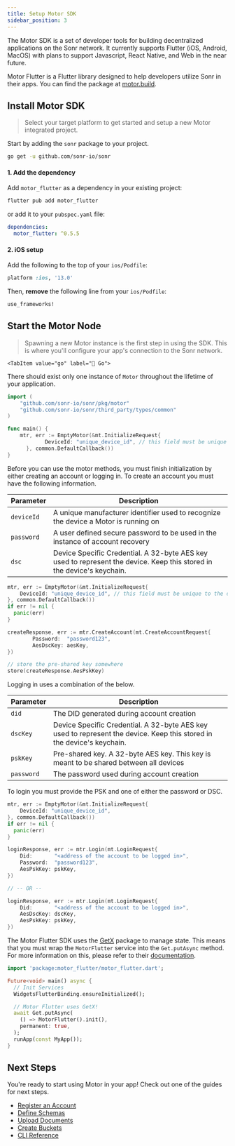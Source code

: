 ```yaml
---
title: Setup Motor SDK
sidebar_position: 3
---
```



The Motor SDK is a set of developer tools for building decentralized applications on the Sonr network. It currently supports Flutter (iOS, Android, MacOS) with plans to support Javascript, React Native, and Web in the near future.

Motor Flutter is a Flutter library designed to help developers utilize Sonr in their apps. You can find the package at [motor.build](https://motor.build).

## Install Motor SDK

> Select your target platform to get started and setup a new Motor integrated project.

<Tabs groupId="target">
  
  <TabItem value="go" label="🐹 Go">

Start by adding the `sonr` package to your project.

```bash
go get -u github.com/sonr-io/sonr
```

  </TabItem>
  <TabItem value="flutter" label="🐦 Flutter">

#### 1. Add the dependency

Add `motor_flutter` as a dependency in your existing project:

```bash
flutter pub add motor_flutter
```

or add it to your `pubspec.yaml` file:

```yaml
dependencies:
  motor_flutter: ^0.5.5
```

#### 2. iOS setup

Add the following to the top of your `ios/Podfile`:

```ruby
platform :ios, '13.0'
```

Then, **remove** the following line from your `ios/Podfile`:

```ruby
use_frameworks!
```

  </TabItem>
</Tabs>

## Start the Motor Node

> Spawning a new Motor instance is the first step in using the SDK. This is where you'll configure your app's connection to the Sonr network.

<Tabs groupId="target">

    <TabItem value="go" label="🐹 Go">
There should exist only one instance of `Motor` throughout the lifetime of your application.

```go
import (
    "github.com/sonr-io/sonr/pkg/motor"
    "github.com/sonr-io/sonr/third_party/types/common"
)

func main() {
    mtr, err := EmptyMotor(&mt.InitializeRequest{
		    DeviceId: "unique_device_id", // this field must be unique to the device
	  }, common.DefaultCallback())
}
```

Before you can use the motor methods, you must finish initialization by either creating an account or logging in. To create an account you must have the following information.

| Parameter  | Description                                                                                                            |
| ---------- | ---------------------------------------------------------------------------------------------------------------------- |
| `deviceId` | A unique manufacturer identifier used to recognize the device a Motor is running on                                    |
| `password` | A user defined secure password to be used in the instance of account recovery                                          |
| `dsc`      | Device Specific Credential. A 32-byte AES key used to represent the device. Keep this stored in the device's keychain. |

```go
mtr, err := EmptyMotor(&mt.InitializeRequest{
    DeviceId: "unique_device_id", // this field must be unique to the device
}, common.DefaultCallback())
if err != nil {
  panic(err)
}

createResponse, err := mtr.CreateAccount(mt.CreateAccountRequest{
		Password:  "password123",
		AesDscKey: aesKey,
})

// store the pre-shared key somewhere
store(createResponse.AesPskKey)
```

Logging in uses a combination of the below.

| Parameter  | Description                                                                                                            |
| ---------- | ---------------------------------------------------------------------------------------------------------------------- |
| `did`      | The DID generated during account creation                                                                              |
| `dscKey`   | Device Specific Credential. A 32-byte AES key used to represent the device. Keep this stored in the device's keychain. |
| `pskKey`   | Pre-shared key. A 32-byte AES key. This key is meant to be shared between all devices                                  |
| `password` | The password used during account creation                                                                              |

To login you must provide the PSK and one of either the password or DSC.

```go
mtr, err := EmptyMotor(&mt.InitializeRequest{
    DeviceId: "unique_device_id",
}, common.DefaultCallback())
if err != nil {
  panic(err)
}

loginResponse, err := mtr.Login(mt.LoginRequest{
    Did:       "<address of the account to be logged in>",
    Password:  "password123",
    AesPskKey: pskKey,
})

// -- OR --

loginResponse, err := mtr.Login(mt.LoginRequest{
    Did:       "<address of the account to be logged in>",
    AesDscKey: dscKey,
    AesPskKey: pskKey,
})
```

  </TabItem>
  <TabItem value="flutter" label="🐦 Flutter">

The Motor Flutter SDK uses the [GetX](https://pub.dev/packages/get) package to manage state. This means that you must wrap the `MotorFlutter` service into the `Get.putAsync` method. For more
information on this, please refer to their [documentation](https://pub.dev/packages/get#getxservice).

```dart
import 'package:motor_flutter/motor_flutter.dart';

Future<void> main() async {
  // Init Services
  WidgetsFlutterBinding.ensureInitialized();

  // Motor Flutter uses GetX!
  await Get.putAsync(
    () => MotorFlutter().init(),
    permanent: true,
  );
  runApp(const MyApp());
}
```

</TabItem>

</Tabs>

## Next Steps

You're ready to start using Motor in your app! Check out one of the guides for next steps.

- [Register an Account](/docs/guides/auth/register.mdx)
- [Define Schemas](/docs/guides/data/schemas.mdx)
- [Upload Documents](/docs/guides/data/documents.mdx)
- [Create Buckets](/docs/guides/storage/buckets.mdx)
- [CLI Reference](/docs/reference/speedway/cli.mdx)
